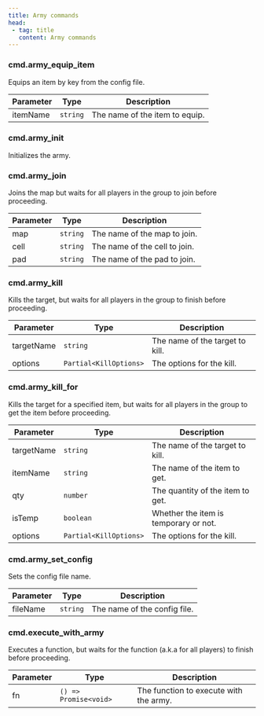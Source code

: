 ```yaml
---
title: Army commands
head:
 - tag: title
   content: Army commands
---
```



### cmd.army_equip_item
Equips an item by key from the config file.

| Parameter | Type | Description |
|-----------|------|-------------|
| itemName | `string` | The name of the item to equip. |


### cmd.army_init
Initializes the army.


### cmd.army_join
Joins the map but waits for all players in the group to join before proceeding.

| Parameter | Type | Description |
|-----------|------|-------------|
| map | `string` | The name of the map to join. |
| cell | `string` | The name of the cell to join. |
| pad | `string` | The name of the pad to join. |


### cmd.army_kill
Kills the target, but waits for all players in the group to finish before proceeding.

| Parameter | Type | Description |
|-----------|------|-------------|
| targetName | `string` | The name of the target to kill. |
| options | `Partial<KillOptions>` | The options for the kill. |


### cmd.army_kill_for
Kills the target for a specified item, but waits for all players in the group to get the item before proceeding.

| Parameter | Type | Description |
|-----------|------|-------------|
| targetName | `string` | The name of the target to kill. |
| itemName | `string` | The name of the item to get. |
| qty | `number` | The quantity of the item to get. |
| isTemp | `boolean` | Whether the item is temporary or not. |
| options | `Partial<KillOptions>` | The options for the kill. |


### cmd.army_set_config
Sets the config file name.

| Parameter | Type | Description |
|-----------|------|-------------|
| fileName | `string` | The name of the config file. |


### cmd.execute_with_army
Executes a function, but waits for the function (a.k.a for all players) to finish before proceeding.

| Parameter | Type | Description |
|-----------|------|-------------|
| fn | `() => Promise<void>` | The function to execute with the army. |

